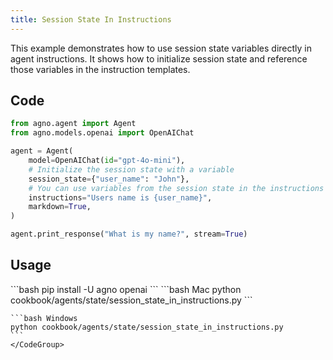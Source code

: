 ```yaml
---
title: Session State In Instructions
---
```


This example demonstrates how to use session state variables directly in agent instructions. It shows how to initialize session state and reference those variables in the instruction templates.

## Code

```python cookbook/agents/state/session_state_in_instructions.py
from agno.agent import Agent
from agno.models.openai import OpenAIChat

agent = Agent(
    model=OpenAIChat(id="gpt-4o-mini"),
    # Initialize the session state with a variable
    session_state={"user_name": "John"},
    # You can use variables from the session state in the instructions
    instructions="Users name is {user_name}",
    markdown=True,
)

agent.print_response("What is my name?", stream=True)
```

## Usage

<Steps>
  <Snippet file="create-venv-step.mdx" />

  <Step title="Install libraries">
    ```bash
    pip install -U agno openai
    ```
  </Step>

  <Step title="Run Agent">
    <CodeGroup>
    ```bash Mac
    python cookbook/agents/state/session_state_in_instructions.py
    ```
    
    ```bash Windows  
    python cookbook/agents/state/session_state_in_instructions.py
    ```
    </CodeGroup>
  </Step>
</Steps>